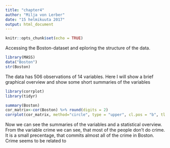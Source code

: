 ```yaml
---
title: "chapter4"
author: "Milja von Lerber"
date: "15 helmikuuta 2017"
output: html_document
---
```


```r
knitr::opts_chunk$set(echo = TRUE)
```

Accessing the Boston-dataset and eploring the structure of the data.

```r
library(MASS)
data("Boston")
str(Boston)
```

The data has 506 observations of 14 variables.
Here I will show a brief graphical overview and show some short summaries of the variables

```r
library(corrplot)
library(tidyr)
```

```r
summary(Boston)
cor_matrix<-cor(Boston) %>% round(digits = 2)
corrplot(cor_matrix, method="circle", type = "upper", cl.pos = "b", tl.pos = "d", tl.cex = 0.6)
```
Now we can see the summaries of the variables and a statistical overview. 
From the variable crime we can see, that most of the people don't do crime. It is a small precentage, that commits almost all of the crime in Boston. Crime seems to be related to 

